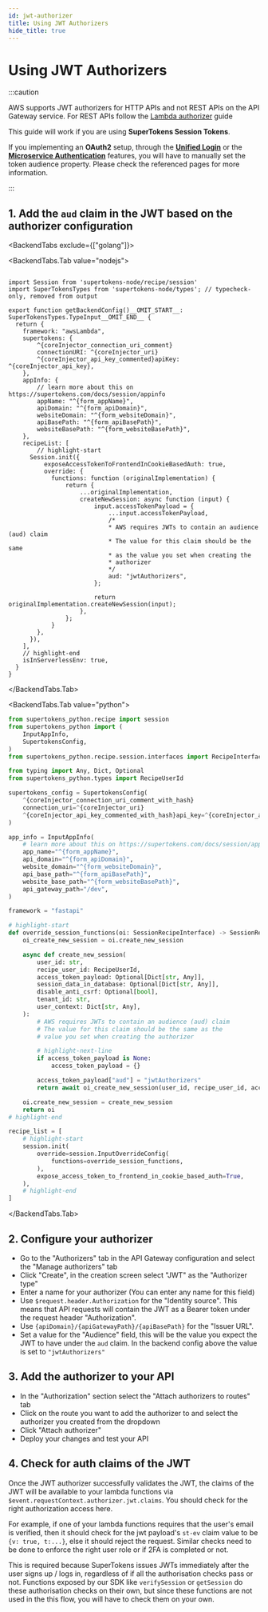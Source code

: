 ```yaml
---
id: jwt-authorizer
title: Using JWT Authorizers
hide_title: true
---
```


# Using JWT Authorizers

:::caution

AWS supports JWT authorizers for HTTP APIs and not REST APIs on the API Gateway service. For REST APIs follow the [Lambda authorizer](./authorizer) guide

This guide will work if you are using **SuperTokens Session Tokens**.

If you implementing an **OAuth2** setup, through the [**Unified Login**](/docs/unified-login/introduction) or the [**Microservice Authentication**](/docs/microservice_auth/client-credentials) features, you will have to manually set the token audience property. 
Please check the referenced pages for more information.

:::

## 1. Add the `aud` claim in the JWT based on the authorizer configuration

<AppInfoForm />

<BackendTabs exclude={["golang"]}>

<BackendTabs.Tab value="nodejs">

```tsx title="config.mjs"

import Session from 'supertokens-node/recipe/session'
import SuperTokensTypes from 'supertokens-node/types'; // typecheck-only, removed from output

export function getBackendConfig()__OMIT_START__: SuperTokensTypes.TypeInput__OMIT_END__ {
  return {
    framework: "awsLambda",
    supertokens: {
        ^{coreInjector_connection_uri_comment}
        connectionURI: ^{coreInjector_uri}
        ^{coreInjector_api_key_commented}apiKey: ^{coreInjector_api_key},
    },
    appInfo: {
        // learn more about this on https://supertokens.com/docs/session/appinfo
        appName: "^{form_appName}",
        apiDomain: "^{form_apiDomain}",
        websiteDomain: "^{form_websiteDomain}",
        apiBasePath: "^{form_apiBasePath}",
        websiteBasePath: "^{form_websiteBasePath}",
    },
    recipeList: [
        // highlight-start
      Session.init({
          exposeAccessTokenToFrontendInCookieBasedAuth: true,
          override: {
            functions: function (originalImplementation) {
                return {
                    ...originalImplementation,
                    createNewSession: async function (input) {
                        input.accessTokenPayload = {
                            ...input.accessTokenPayload,
                            /*
                            * AWS requires JWTs to contain an audience (aud) claim
                            * The value for this claim should be the same
                            * as the value you set when creating the
                            * authorizer
                            */
                            aud: "jwtAuthorizers",
                        };

                        return originalImplementation.createNewSession(input);
                    },
                };
            }
        },
      }),
    ],
    // highlight-end
    isInServerlessEnv: true,
  }
}
```
</BackendTabs.Tab>

<BackendTabs.Tab value="python">

```python title="config.py"
from supertokens_python.recipe import session
from supertokens_python import (
    InputAppInfo,
    SupertokensConfig,
)
from supertokens_python.recipe.session.interfaces import RecipeInterface as SessionRecipeInterface

from typing import Any, Dict, Optional
from supertokens_python.types import RecipeUserId

supertokens_config = SupertokensConfig(
    ^{coreInjector_connection_uri_comment_with_hash}
    connection_uri=^{coreInjector_uri}
    ^{coreInjector_api_key_commented_with_hash}api_key=^{coreInjector_api_key}
)

app_info = InputAppInfo(
    # learn more about this on https://supertokens.com/docs/session/appinfo
    app_name="^{form_appName}",
    api_domain="^{form_apiDomain}",
    website_domain="^{form_websiteDomain}",
    api_base_path="^{form_apiBasePath}",
    website_base_path="^{form_websiteBasePath}",
    api_gateway_path="/dev",
)

framework = "fastapi"

# highlight-start
def override_session_functions(oi: SessionRecipeInterface) -> SessionRecipeInterface:
    oi_create_new_session = oi.create_new_session

    async def create_new_session(
        user_id: str,
        recipe_user_id: RecipeUserId,
        access_token_payload: Optional[Dict[str, Any]],
        session_data_in_database: Optional[Dict[str, Any]],
        disable_anti_csrf: Optional[bool],
        tenant_id: str,
        user_context: Dict[str, Any],
    ):
        # AWS requires JWTs to contain an audience (aud) claim
        # The value for this claim should be the same as the
        # value you set when creating the authorizer

        # highlight-next-line
        if access_token_payload is None:
            access_token_payload = {}

        access_token_payload["aud"] = "jwtAuthorizers"
        return await oi_create_new_session(user_id, recipe_user_id, access_token_payload, session_data_in_database, disable_anti_csrf, tenant_id, user_context)

    oi.create_new_session = create_new_session
    return oi
# highlight-end

recipe_list = [
    # highlight-start
    session.init(
        override=session.InputOverrideConfig(
            functions=override_session_functions,
        ),
        expose_access_token_to_frontend_in_cookie_based_auth=True,
    ),
    # highlight-end
]
```

</BackendTabs.Tab>


</BackendTabs>


## 2. Configure your authorizer

- Go to the "Authorizers" tab in the API Gateway configuration and select the "Manage authorizers" tab
- Click "Create", in the creation screen select "JWT" as the "Authorizer type"
- Enter a name for your authorizer (You can enter any name for this field)
- Use `$request.header.Authorization` for the "Identity source". This means that API requests will contain the JWT as a Bearer token under the request header "Authorization".
- Use `{apiDomain}/{apiGatewayPath}/{apiBasePath}` for the "Issuer URL".
- Set a value for the "Audience" field, this will be the value you expect the JWT to have under the `aud` claim. In the backend config above the value is set to `"jwtAuthorizers"`

## 3. Add the authorizer to your API
- In the "Authorization" section select the "Attach authorizers to routes" tab
- Click on the route you want to add the authorizer to and select the authorizer you created from the dropdown
- Click "Attach authorizer"
- Deploy your changes and test your API

## 4. Check for auth claims of the JWT
Once the JWT authorizer successfully validates the JWT, the claims of the JWT will be available to your lambda functions via `$event.requestContext.authorizer.jwt.claims`. You should check for the right authorization access here. 

For example, if one of your lambda functions requires that the user's email is verified, then it should check for the jwt payload's `st-ev` claim value to be `{v: true, t:...}`, else it should reject the request. Similar checks need to be done to enforce the right user role or if 2FA is completed or not.

This is required because SuperTokens issues JWTs immediately after the user signs up / logs in, regardless of if all the authorisation checks pass or not. Functions exposed by our SDK like `verifySession` or `getSession` do these authorisation checks on their own, but since these functions are not used in the this flow, you will have to check them on your own.
```

